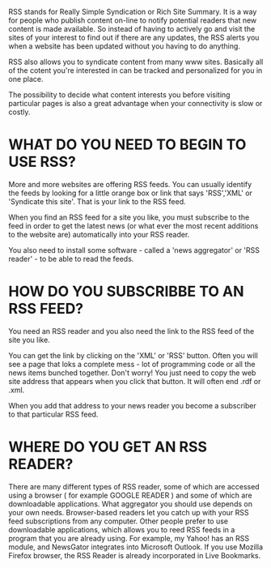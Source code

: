 
<div className={styles["Welcome"]}>

RSS stands for Really Simple Syndication or Rich Site Summary. It is a way for people who publish content on-line to notify potential readers that new content is made available. So instead of having to actively go and visit the sites of your interest to find out if there are any updates, the RSS alerts you when a website has been updated without you having to do anything.

RSS also allows you to syndicate content from many www sites. Basically all of the cotent you're interested in can be tracked and personalized for you in one place.

The possibility to decide what content interests you before visiting particular pages is also a great advantage when your connectivity is slow or costly.

# WHAT DO YOU NEED TO BEGIN TO USE RSS?

More and more websites are offering RSS feeds. You can usually identify the feeds by looking for a little orange box or link that says 'RSS','XML' or 'Syndicate this site'. That is your link to the RSS feed.

When you find an RSS feed for a site you like, you must subscribe to the feed in order to get the latest news (or what ever the most recent additions to the website are) automatically into your RSS reader.

You also need to install some software - called a 'news aggregator' or 'RSS reader' - to be able to read the feeds.

# HOW DO YOU SUBSCRIBBE TO AN RSS FEED?

You need an RSS reader and you also need the link to the RSS feed of the site you like.

You can get the link by clicking on the 'XML' or 'RSS' button. Often you will see a page that loks a complete mess - lot of programming code or all the news items bunched together. Don't worry! You just need to copy the web site address that appears when you click that button. It will often end .rdf or .xml.

When you add that address to your news reader you become a subscriber to that particular RSS feed.

# WHERE DO YOU GET AN RSS READER?

There are many different types of RSS reader, some of which are accessed using a browser ( for example GOOGLE READER ) and some of which are downloadable applications. What aggregator you should use depends on your own needs. Browser-based readers let you catch up with your RSS feed subscriptions from any computer. Other people prefer to use downloadable applications, which allows you to reed RSS feeds in a program that you are already using. For example, my Yahoo! has an RSS module, and NewsGator integrates into Microsoft Outlook. If you use Mozilla Firefox browser, the RSS Reader is already incorporated in Live Bookmarks.



</div>

